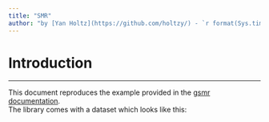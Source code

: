 ```yaml
---
title: "SMR"
author: "by [Yan Holtz](https://github.com/holtzy/) - `r format(Sys.time(), '%d %B %Y')`"
---
```



# Introduction
***
This document reproduces the example provided in the [gsmr documentation]("http://cnsgenomics.com/software/gsmr/").  
The library comes with a dataset which looks like this:





